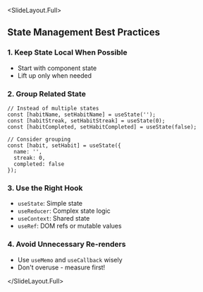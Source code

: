 
<SlideLayout.Full>
## State Management Best Practices

### 1. **Keep State Local When Possible**
- Start with component state
- Lift up only when needed

### 2. **Group Related State**
```tsx
// Instead of multiple states
const [habitName, setHabitName] = useState('');
const [habitStreak, setHabitStreak] = useState(0);
const [habitCompleted, setHabitCompleted] = useState(false);

// Consider grouping
const [habit, setHabit] = useState({ 
  name: '', 
  streak: 0, 
  completed: false 
});
```

### 3. **Use the Right Hook**
- `useState`: Simple state
- `useReducer`: Complex state logic
- `useContext`: Shared state
- `useRef`: DOM refs or mutable values

### 4. **Avoid Unnecessary Re-renders**
- Use `useMemo` and `useCallback` wisely
- Don't overuse - measure first!

</SlideLayout.Full>